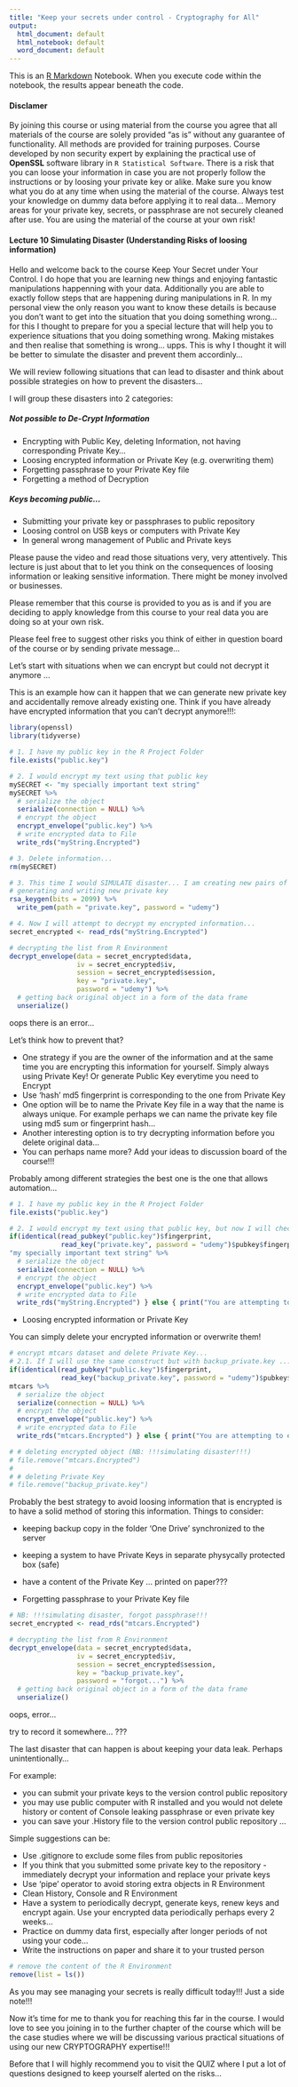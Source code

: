```yaml
---
title: "Keep your secrets under control - Cryptography for All"
output:
  html_document: default
  html_notebook: default
  word_document: default
---
```


This is an [R Markdown](http://rmarkdown.rstudio.com) Notebook. When you execute code within the notebook, the results appear beneath the code. 

#### Disclamer

By joining this course or using material from the course you agree that all materials of the course are solely provided "as is" without any guarantee of functionality. All methods are provided for training purposes. Course developed by non security expert by explaining the practical use of **OpenSSL** software library in `R Statistical Software`. There is a risk that you can loose your information in case you are not properly follow the instructions or by loosing your private key or alike. Make sure you know what you do at any time when using the material of the course. Always test your knowledge on dummy data before applying it to real data... Memory areas for your private key, secrets, or passphrase are not securely cleaned after use. You are using the material of the course at your own risk!

#### Lecture 10 Simulating Disaster (Understanding Risks of loosing information)

Hello and welcome back to the course Keep Your Secret under Your Control. I do hope that you are learning new things and enjoying fantastic manipulations happenning with your data. Additionally you are able to exactly follow steps that are happening during manipulations in R. In my personal view the only reason you want to know these details is because you don't want to get into the situation that you doing something wrong... for this I thought to prepare for you a special lecture that will help you to experience situations that you doing something wrong. Making mistakes and then realise that something is wrong... upps. This is why I thought it will be better to simulate the disaster and prevent them accordinly...

We will review following situations that can lead to disaster and think about possible strategies on how to prevent the disasters...

I will group these disasters into 2 categories: 

##### Not possible to De-Crypt Information

* Encrypting with Public Key, deleting Information, not having corresponding Private Key...
* Loosing encrypted information or Private Key (e.g. overwriting them)
* Forgetting passphrase to your Private Key file
* Forgetting a method of Decryption

##### Keys becoming public...

* Submitting your private key or passphrases to public repository
* Loosing control on USB keys or computers with Private Key
* In general wrong management of Public and Private keys

Please pause the video and read those situations very, very attentively. This lecture is just about that to let you think on the consequences of loosing information or leaking sensitive information. There might be money involved or businesses. 

Please remember that this course is provided to you as is and if you are deciding to apply knowledge from this course to your real data you are doing so at your own risk.

Please feel free to suggest other risks you think of either in question board of the course or by sending private message...

Let's start with situations when we can encrypt but could not decrypt it anymore ...

This is an example how can it happen that we can generate new private key and accidentally remove already existing one. Think if you have already have encrypted information that you can't decrypt anymore!!!:

```r
library(openssl)
library(tidyverse)

# 1. I have my public key in the R Project Folder
file.exists("public.key")

# 2. I would encrypt my text using that public key
mySECRET <- "my specially important text string"
mySECRET %>% 
  # serialize the object
  serialize(connection = NULL) %>% 
  # encrypt the object
  encrypt_envelope("public.key") %>% 
  # write encrypted data to File
  write_rds("myString.Encrypted")

# 3. Delete information...
rm(mySECRET)

# 3. This time I would SIMULATE disaster... I am creating new pairs of keys...
# generating and writing new private key
rsa_keygen(bits = 2099) %>% 
  write_pem(path = "private.key", password = "udemy")

# 4. Now I will attempt to decrypt my encrypted information...
secret_encrypted <- read_rds("myString.Encrypted")

# decrypting the list from R Environment
decrypt_envelope(data = secret_encrypted$data,
                 iv = secret_encrypted$iv,
                 session = secret_encrypted$session,
                 key = "private.key",
                 password = "udemy") %>% 
  # getting back original object in a form of the data frame
  unserialize() 
```

oops there is an error...

Let's think how to prevent that?

* One strategy if you are the owner of the information and at the same time you are encrypting this information for yourself. Simply always using Private Key! Or generate Public Key everytime you need to Encrypt
* Use 'hash' md5 fingerprint is corresponding to the one from Private Key
* One option will be to name the Private Key file in a way that the name is always unique. For example perhaps we can name the private key file using md5 sum or fingerprint hash...
* Another interesting option is to try decrypting information before you delete original data...
* You can perhaps name more? Add your ideas to discussion board of the course!!!

Probably among different strategies the best one is the one that allows automation...

```r
# 1. I have my public key in the R Project Folder
file.exists("public.key")

# 2. I would encrypt my text using that public key, but now I will check if I have corresponding Private Key!!!
if(identical(read_pubkey("public.key")$fingerprint,
             read_key("private.key", password = "udemy")$pubkey$fingerprint)) {
"my specially important text string" %>% 
  # serialize the object
  serialize(connection = NULL) %>% 
  # encrypt the object
  encrypt_envelope("public.key") %>% 
  # write encrypted data to File
  write_rds("myString.Encrypted") } else { print("You are attempting to encrypt without having proper copy of Private Key")}

```

* Loosing encrypted information or Private Key

You can simply delete your encrypted information or overwrite them!

```r
# encrypt mtcars dataset and delete Private Key...
# 2.1. If I will use the same construct but with backup_private.key ...
if(identical(read_pubkey("public.key")$fingerprint,
             read_key("backup_private.key", password = "udemy")$pubkey$fingerprint)) {
mtcars %>% 
  # serialize the object
  serialize(connection = NULL) %>% 
  # encrypt the object
  encrypt_envelope("public.key") %>% 
  # write encrypted data to File
  write_rds("mtcars.Encrypted") } else { print("You are attempting to encrypt without having proper copy of Private Key")}

# # deleting encrypted object (NB: !!!simulating disaster!!!)
# file.remove("mtcars.Encrypted")
# 
# # deleting Private Key
# file.remove("backup_private.key")
```


Probably the best strategy to avoid loosing information that is encrypted is to have a solid method of storing this information. Things to consider:

* keeping backup copy in the folder 'One Drive' synchronized to the server
* keeping a system to have Private Keys in separate physycally protected box (safe)
* have a content of the Private Key ... printed on paper???


* Forgetting passphrase to your Private Key file

```r
# NB: !!!simulating disaster, forgot passphrase!!! 
secret_encrypted <- read_rds("mtcars.Encrypted")

# decrypting the list from R Environment
decrypt_envelope(data = secret_encrypted$data,
                 iv = secret_encrypted$iv,
                 session = secret_encrypted$session,
                 key = "backup_private.key",
                 password = "forgot...") %>% 
  # getting back original object in a form of the data frame
  unserialize() 
```

oops, error...

try to record it somewhere... ???


The last disaster that can happen is about keeping your data leak. Perhaps unintentionally...

For example:

* you can submit your private keys to the version control public repository
* you may use public computer with R installed and you would not delete history or content of Console leaking passphrase or even private key
* you can save your .History file to the version control public repository ...

Simple suggestions can be:

* Use .gitignore to exclude some files from public repositories
* If you think that you submitted some private key to the repository - immediately decrypt your information and replace your private keys
* Use 'pipe' operator to avoid storing extra objects in R Environment
* Clean History, Console and R Environment
* Have a system to periodically decrypt, generate keys, renew keys and encrypt again. Use your encrypted data periodically perhaps every 2 weeks...
* Practice on dummy data first, especially after longer periods of not using your code...
* Write the instructions on paper and share it to your trusted person

```r
# remove the content of the R Environment
remove(list = ls())
```

As you may see managing your secrets is really difficult today!!! Just a side note!!!

Now it's time for me to thank you for reaching this far in the course. I would love to see you joining in to the further chapter of the course which will be the case studies where we will be discussing various practical situations of using our new CRYPTOGRAPHY expertise!!!

Before that I will highly recommend you to visit the QUIZ where I put a lot of questions designed to keep yourself alerted on the risks...